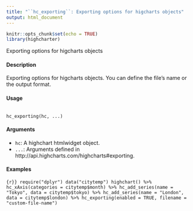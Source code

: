 ```yaml
---
title: "``hc_exporting``: Exporting options for higcharts objects"
output: html_document
---
```


```r

knitr::opts_chunk$set(echo = TRUE)
library(highcharter)
```




Exporting options for higcharts objects

#### Description 

Exporting options for higcharts objects. You can define the file's name or the output format.

#### Usage

<pre><code>
hc_exporting(hc, ...)
</code></pre>

#### Arguments 

* ``hc ``: A highchart htmlwidget object.
* ``...``: Arguments defined in http://api.highcharts.com/highcharts#exporting.

#### Examples

```{r}}
require("dplyr")
data("citytemp")
highchart() %>%
hc_xAxis(categories = citytemp$month) %>%
hc_add_series(name = "Tokyo", data = citytemp$tokyo) %>%
hc_add_series(name = "London", data = citytemp$london) %>%
hc_exporting(enabled = TRUE,
filename = "custom-file-name")
```
